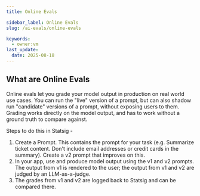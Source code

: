 ```yaml
---
title: Online Evals

sidebar_label: Online Evals
slug: /ai-evals/online-evals

keywords:
  - owner:vm
last_update:
  date: 2025-08-18
---
```

## What are Online Evals
Online evals let you grade your model output in production on real world use cases. You can run the "live" version of a prompt, but can also shadow run "candidate" versions of a prompt, without exposing users to them. Grading works directly on the model output, and has to work without a ground truth to compare against. 

Steps to do this in Statsig - 
1. Create a Prompt. This contains the prompt for your task (e.g. Summarize ticket content. Don't include email addresses or credit cards in the summary). Create a v2 prompt that improves on this.
2. In your app, use and produce model output using the v1 and v2 prompts. The output from v1 is rendered to the user; the output from v1 and v2 are judged by an LLM-as-a-judge. 
3. The grades from  v1 and v2 are logged back to Statsig and can be compared there. 

